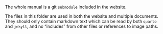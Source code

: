 The whole manual is a git `submodule` included in the website. 

The files in this folder are used in both the website and multiple documents. They should only contain markdown text which can be read by both `quarto` and `jekyll`, and no "includes" from other files or references to image paths. 



